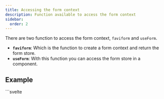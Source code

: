 ```yaml
---
title: Accessing the form context
description: Function available to access the form context
sidebar:
  order: 2
---
```



There are two function to access the form context, `faviform` and `useForm`.

- **`faviform`**: Which is the function to create a form context and return the form store.
- **`useForm`**: With this function you can access the form store in a component.

## Example

<Tabs>
  <TabItem label="Create a form">
    ```svelte
    <script lang="ts">
      import { faviform } from '@tuentyfaiv/svelte-form';

      const form = faviform<Data>({
        // ...config
      });
      const { ...methodsAndStores } = form;
    </script>
    ```
  </TabItem>
  <TabItem label="Use the form">
    ```svelte
    <script lang="ts">
      import { useForm } from '@tuentyfaiv/svelte-form';

      const form = faviform<Data>();
      const { ...methodsAndStores } = form;
    </script>
    ```
  </TabItem>
</Tabs>

## Store

The form store is a readable store that contains the following stores and methods.

- [data](/context/data): The values of the form.
- [errors](/context/errors): The errors of each field.
- [loading](/context/loading): Loading state of the form.
- [styles](/context/loading): Contains the custom classnames of the form.
- [setField](/context/setfield): Modify the value of a field.
- [setError](/context/seterror): Change the error of a field.
- [check](/context/check): An event to validate a field in a custom component.
- [submit](/context/submit): Submit the form.
- [reset](/context/reset): Reset the form.

